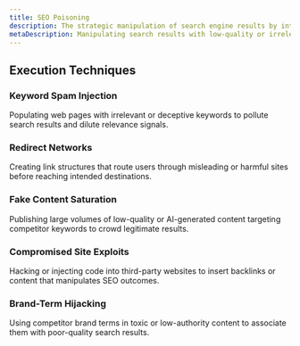```yaml
---
title: SEO Poisoning
description: The strategic manipulation of search engine results by introducing irrelevant or low-quality content, with the goal of affecting rankings, visibility, or traffic flow.
metaDescription: Manipulating search results with low-quality or irrelevant content to affect rankings, visibility, or traffic.
---
```


## Execution Techniques

### Keyword Spam Injection  
Populating web pages with irrelevant or deceptive keywords to pollute search results and dilute relevance signals.

### Redirect Networks  
Creating link structures that route users through misleading or harmful sites before reaching intended destinations.

### Fake Content Saturation  
Publishing large volumes of low-quality or AI-generated content targeting competitor keywords to crowd legitimate results.

### Compromised Site Exploits  
Hacking or injecting code into third-party websites to insert backlinks or content that manipulates SEO outcomes.

### Brand-Term Hijacking  
Using competitor brand terms in toxic or low-authority content to associate them with poor-quality search results.
